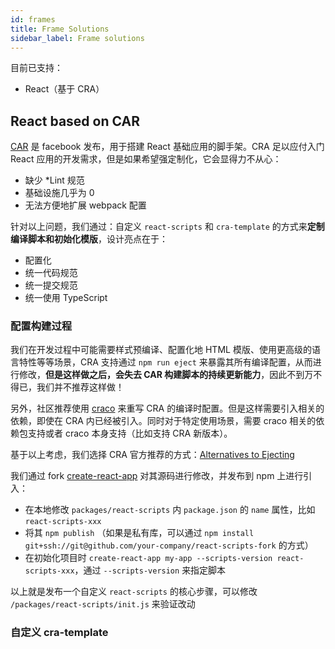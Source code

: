 ```yaml
---
id: frames
title: Frame Solutions
sidebar_label: Frame solutions
---
```


目前已支持：
- React（基于 CRA）


## React based on CAR

[CAR](https://create-react-app.dev/) 是 facebook 发布，用于搭建 React 基础应用的脚手架。CRA 足以应付入门 React 应用的开发需求，但是如果希望强定制化，它会显得力不从心：
- 缺少 *Lint 规范
- 基础设施几乎为 0
- 无法方便地扩展 webpack 配置

针对以上问题，我们通过：自定义 `react-scripts` 和 `cra-template` 的方式来**定制编译脚本和初始化模版**，设计亮点在于：
- 配置化
- 统一代码规范
- 统一提交规范
- 统一使用 TypeScript

### 配置构建过程

我们在开发过程中可能需要样式预编译、配置化地 HTML 模版、使用更高级的语言特性等等场景，CRA 支持通过 `npm run eject` 来暴露其所有编译配置，从而进行修改，**但是这样做之后，会失去 CAR 构建脚本的持续更新能力**，因此不到万不得已，我们并不推荐这样做！

另外，社区推荐使用 [craco](https://github.com/gsoft-inc/craco) 来重写 CRA 的编译时配置。但是这样需要引入相关的依赖，即使在 CRA 内已经被引入。同时对于特定使用场景，需要 craco 相关的依赖包支持或者 craco 本身支持（比如支持 CRA 新版本）。

基于以上考虑，我们选择 CRA 官方推荐的方式：[Alternatives to Ejecting](https://create-react-app.dev/docs/alternatives-to-ejecting/)

我们通过 fork [create-react-app](https://github.com/facebook/create-react-app) 对其源码进行修改，并发布到 npm 上进行引入：

- 在本地修改 `packages/react-scripts` 内 `package.json` 的 `name` 属性，比如 `react-scripts-xxx`
- 将其 `npm publish` （如果是私有库，可以通过 `npm install git+ssh://git@github.com/your-company/react-scripts-fork` 的方式）
- 在初始化项目时 `create-react-app my-app --scripts-version react-scripts-xxx`，通过 `--scripts-version` 来指定脚本

以上就是发布一个自定义 `react-scripts` 的核心步骤，可以修改 `/packages/react-scripts/init.js` 来验证改动


### 自定义 cra-template



